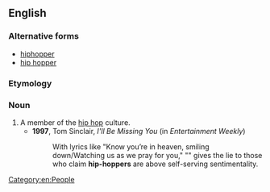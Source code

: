 ==English==

===Alternative forms===
* [[hiphopper]]
* [[hip hopper]]

===Etymology===
{{suffix|en|hip hop|er}}

===Noun===
{{en-noun}}

# A member of the [[hip hop]] culture.
#* '''1997''', Tom Sinclair, ''I'll Be Missing You'' (in ''Entertainment Weekly'')
#*: With lyrics like "Know you’re in heaven, smiling down/Watching us as we pray for you," "{{w|I'll Be Missing You}}" gives the lie to those who claim '''hip-hoppers''' are above self-serving sentimentality.

[[Category:en:People]]